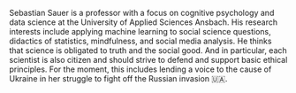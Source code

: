 
Sebastian Sauer is a professor with a focus on cognitive psychology and data science at the University of Applied Sciences Ansbach. His research interests include applying machine learning to social science questions, didactics of statistics, mindfulness, and social media analysis. He thinks that science is obligated to truth and the social good. And in particular, each scientist is also citizen and should strive to defend and support basic ethical principles. For the moment, this includes lending a voice to the cause of Ukraine in her struggle to fight off the Russian invasion 🇺🇦.
